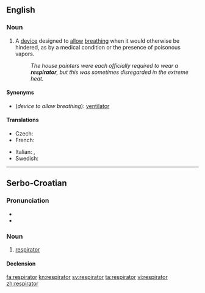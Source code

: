 ==English==

===Noun===
{{en-noun}}

# A [[device]] designed to [[allow]] [[breathe|breathing]] when it would otherwise be hindered, as by a medical condition or the presence of poisonous vapors.
#: ''The house painters were each officially required to wear a '''respirator''', but this was sometimes disregarded in the extreme heat.''

====Synonyms====
* (''device to allow breathing''): [[ventilator]]

====Translations====
{{trans-top|device to allow breathing}}
* Czech: {{t-|cs|respirátor|m}}
* French: {{t+|fr|respirateur|m}}
{{trans-mid}}
* Italian: {{t+|it|respiratore|m}},  {{t-|it|aeroforo|m}}
* Swedish: {{t+|sv|respirator}}
{{trans-bottom}}

----

==Serbo-Croatian==

===Pronunciation===
* {{IPA|/respǐraːtor/|lang=sh}}
* {{hyphenation|res|pi|ra|tor}}

===Noun===
{{sh-noun|g=m|head=respìrātor|r|респиратор|респѝра̄тор}}

# [[#English|respirator]]

====Declension====
{{sh-decl-noun
|respirator|respiratori
|respiratora|respiratora
|respiratoru|respiratorima
|respirator|respiratore
|respiratoru / respiratore|respiratori
|respiratoru|respiratorima
|respiratorom|respiratorima
}}

[[fa:respirator]]
[[kn:respirator]]
[[sv:respirator]]
[[ta:respirator]]
[[vi:respirator]]
[[zh:respirator]]